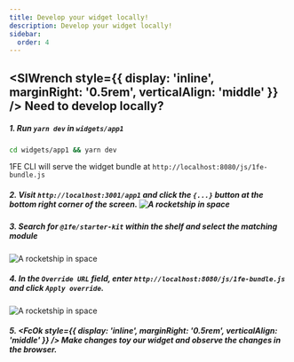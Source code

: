 ```yaml
---
title: Develop your widget locally!
description: Develop your widget locally!
sidebar:
  order: 4
---
```



## <SlWrench style={{ display: 'inline', marginRight: '0.5rem', verticalAlign: 'middle' }} /> Need to develop locally?

##### 1. Run `yarn dev` in `widgets/app1`

```bash
cd widgets/app1 && yarn dev
```

1FE CLI will serve the widget bundle at `http://localhost:8080/js/1fe-bundle.js`

##### 2. Visit `http://localhost:3001/app1` and click the `{...}` button at the bottom right corner of the screen. ![A rocketship in space](./assets/three-dots.png)

##### 3. Search for `@1fe/starter-kit` within the shelf and select the matching module

![A rocketship in space](./assets/import-map-shelf.png)

##### 4. In the `Override URL` field, enter `http://localhost:8080/js/1fe-bundle.js` and click `Apply override`.

![A rocketship in space](./assets/override-modal.png)

##### 5. <FcOk style={{ display: 'inline', marginRight: '0.5rem', verticalAlign: 'middle' }} /> Make changes toy our widget and observe the changes in the browser.
